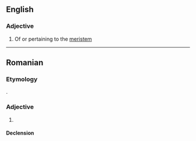 ==English==

===Adjective===
{{en-adj|-}}

# Of or pertaining to the [[meristem]]

----

==Romanian==

===Etymology===
{{bor+|ro|fr|méristématique}}.

===Adjective===
{{ro-adj}}

# {{l|en|meristematic}}

====Declension====
{{ro-decl-adj}}